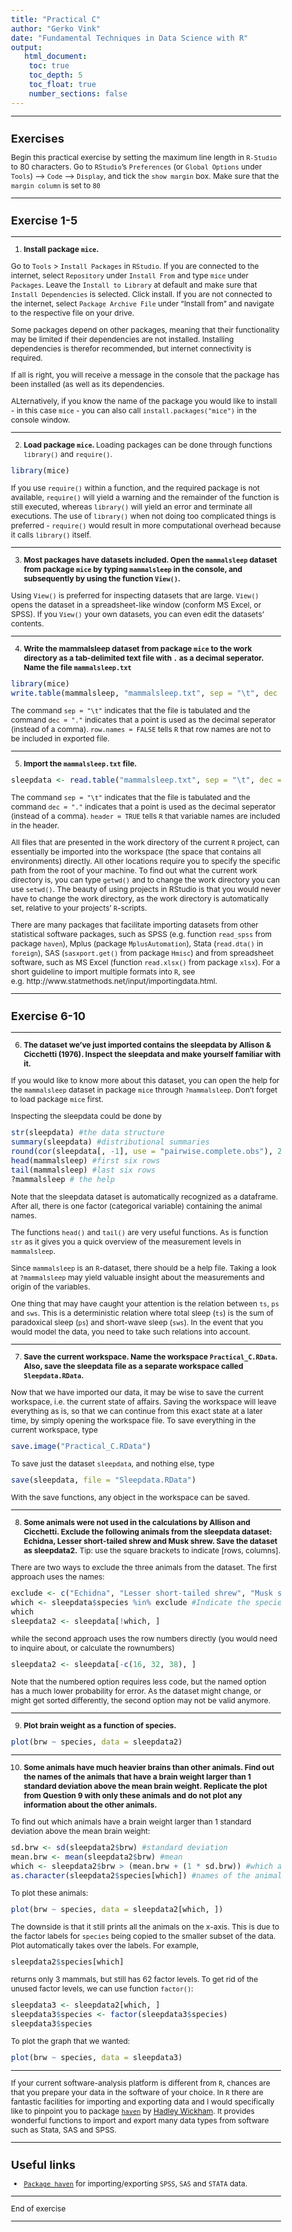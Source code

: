 ```yaml
---
title: "Practical C"
author: "Gerko Vink"
date: "Fundamental Techniques in Data Science with R"
output: 
   html_document:
    toc: true
    toc_depth: 5
    toc_float: true
    number_sections: false
---
```


<style type="text/css">

body{ /* Normal  */
      font-size: 12px;
  }
td {  /* Table  */
  font-size: 12px;
}
h1.title {
  font-size: 18px;
  color: DarkBlue;
}
h1 { /* Header 1 */
  font-size: 18px;
}
h2 { /* Header 2 */
    font-size: 18px;
}
h3 { /* Header 3 */
  font-size: 18px;
}
code.r{ /* Code block */
    font-size: 12px;
}
pre { /* Code block - determines code spacing between lines */
    font-size: 14px;
}
</style>



---

# Exercises
Begin this practical exercise by setting the maximum line length in `R-Studio` to 80 characters. Go to `RStudio`'s `Preferences` (or `Global Options` under `Tools`) --> `Code` --> `Display`, and tick the `show margin` box. Make sure that the `margin column` is set to `80`

---

## Exercise 1-5

---

1. **Install package `mice`. **

Go to `Tools` > `Install Packages` in `RStudio`. If you are connected to the internet, select  `Repository` under `Install From` and type `mice` under `Packages`. Leave the `Install to Library` at default and make sure that `Install Dependencies` is selected. Click install. If you are not connected to the internet, select `Package Archive File` under "Install from" and navigate to the respective file on your drive. 

Some packages depend on other packages, meaning that their functionality may be limited if their dependencies are not installed. Installing dependencies is therefor recommended, but internet connectivity is required. 

If all is right, you will receive a message in the console that the package has been installed (as well as its dependencies. 

ALternatively, if you know the name of the package you would like to install - in this case `mice` - you can also call `install.packages("mice")` in the console window.

---

2. **Load package `mice`. **
Loading packages can be done through functions `library()` and `require()`.
```r
library(mice)
```

If you use `require()` within a function, and the required package is not available, `require()` will yield a warning and the remainder of the function is still executed, whereas `library()` will yield an error and terminate all executions. The use of `library()` when not doing too complicated things is preferred - `require()` would result in more computational overhead because it calls `library()` itself. 

---

3. **Most packages have datasets included. Open the `mammalsleep` dataset from package `mice` by typing `mammalsleep` in the console, and subsequently by using the function `View()`. **

Using `View()` is preferred for inspecting datasets that are large. `View()` opens the dataset in a spreadsheet-like window (conform MS Excel, or SPSS). If you `View()` your own datasets, you can even edit the datasets' contents. 

---

4. **Write the mammalsleep dataset from package `mice` to the work directory as a tab-delimited text file with `.` as a decimal seperator. Name the file `mammalsleep.txt`**

```r
library(mice)
write.table(mammalsleep, "mammalsleep.txt", sep = "\t", dec = ".", row.names = FALSE)
```
The command `sep = "\t"` indicates that the file is tabulated and the command `dec = "."` indicates that a point is used as the decimal seperator (instead of a comma). `row.names = FALSE` tells `R` that row names are not to be included in exported file. 

---

5. **Import the `mammalsleep.txt` file. **
```r
sleepdata <- read.table("mammalsleep.txt", sep = "\t", dec = ".", header = TRUE, stringsAsFactors = TRUE)
```

The command `sep = "\t"` indicates that the file is tabulated and the command `dec = "."` indicates that a point is used as the decimal seperator (instead of a comma). `header = TRUE` tells `R` that variable names are included in the header.

All files that are presented in the work directory of the current `R` project, can essentially be imported into the workspace (the space that contains all environments) directly. All other locations require you to specify the specific path from the root of your machine. To find out what the current work directory is, you can type `getwd()` and to change the work directory you can use `setwd()`. The beauty of using projects in RStudio is that you would never have to change the work directory, as the work directory is automatically set, relative to your projects' `R`-scripts. 

There are many packages that facilitate importing datasets from other statistical software packages, such as SPSS (e.g. function `read_spss` from package `haven`), Mplus (package `MplusAutomation`), Stata (`read.dta()` in `foreign`), SAS (`sasxport.get()` from package `Hmisc`) and from spreadsheet software, such as MS Excel (function `read.xlsx()` from package `xlsx`). For a short guideline to import multiple formats into `R`, see e.g. http://www.statmethods.net/input/importingdata.html. 

---

## Exercise 6-10

---

6. **The dataset we've just imported contains the sleepdata by Allison & Cicchetti (1976). Inspect the sleepdata and make yourself familiar with it. **

If you would like to know more about this dataset, you can open the help for the `mammalsleep` dataset in package `mice` through `?mammalsleep`. Don't forget to load package `mice` first. 

Inspecting the sleepdata could be done by 
```r
str(sleepdata) #the data structure
summary(sleepdata) #distributional summaries
round(cor(sleepdata[, -1], use = "pairwise.complete.obs"), 2) #bivariate correlations, variable 1 excluded. 
head(mammalsleep) #first six rows
tail(mammalsleep) #last six rows
?mammalsleep # the help
```
Note that the sleepdata dataset is automatically recognized as a dataframe. After all, there is one factor (categorical variable) containing the animal names. 

The functions `head()` and `tail()` are very useful functions. As is function `str` as it gives you a quick overview of the measurement levels in `mammalsleep`. 

Since `mammalsleep` is an `R`-dataset, there should be a help file. Taking a look at `?mammalsleep` may yield valuable insight about the measurements and origin of the variables. 

One thing that may have caught your attention is the relation between `ts`, `ps` and `sws`. This is a deterministic relation where total sleep (`ts`) is the sum of paradoxical sleep (`ps`) and short-wave sleep (`sws`). In the event that you would model the data, you need to take such relations into account. 

---

7. **Save the current workspace. Name the workspace `Practical_C.RData`. Also, save the sleepdata file as a separate workspace called `Sleepdata.RData`. **

Now that we have imported our data, it may be wise to save the current workspace, i.e. the current state of affairs. Saving the workspace will leave everything as is, so that we can continue from this exact state at a later time, by simply opening the workspace file. To save everything in the current workspace, type
```r
save.image("Practical_C.RData")
```

To save just the dataset `sleepdata`, and nothing else, type
```r
save(sleepdata, file = "Sleepdata.RData")
```

With the save functions, any object in the workspace can be saved. 

---

8. **Some animals were not used in the calculations by Allison and Cicchetti. Exclude the following animals from the sleepdata dataset: Echidna, Lesser short-tailed shrew and Musk shrew. Save the dataset as sleepdata2.** Tip: use the square brackets to indicate [rows, columns].

There are two ways to exclude the three animals from the dataset. The first approach uses the names:
```r
exclude <- c("Echidna", "Lesser short-tailed shrew", "Musk shrew")
which <- sleepdata$species %in% exclude #Indicate the species that match the names in exclude
which
sleepdata2 <- sleepdata[!which, ]
```

while the second approach uses the row numbers directly (you would need to inquire about, or calculate the rownumbers)
```r
sleepdata2 <- sleepdata[-c(16, 32, 38), ]
```

Note that the numbered option requires less code, but the named option has a much lower probability for error. As the dataset might change, or might get sorted differently, the second option may not be valid anymore. 

---

9. **Plot brain weight as a function of species. **
```r
plot(brw ~ species, data = sleepdata2)
```

---

10. **Some animals have much heavier brains than other animals. Find out the names of the animals that have a brain weight larger than 1 standard deviation above the mean brain weight. Replicate the plot from Question 9 with only these animals and do not plot any information about the other animals. **

To find out which animals have a brain weight larger than 1 standard deviation above the mean brain weight:
```r
sd.brw <- sd(sleepdata2$brw) #standard deviation  
mean.brw <- mean(sleepdata2$brw) #mean
which <- sleepdata2$brw > (mean.brw + (1 * sd.brw)) #which are larger?
as.character(sleepdata2$species[which]) #names of the animals with brw > 1000
```
To plot these animals:
```r
plot(brw ~ species, data = sleepdata2[which, ])
```

The downside is that it still prints all the animals on the x-axis. This is due to the factor labels for `species` being copied to the smaller subset of the data. Plot automatically takes over the labels. For example, 
```r
sleepdata2$species[which]
```

returns only 3 mammals, but still has 62 factor levels. To get rid of the unused factor levels, we can use function `factor()`:
```r
sleepdata3 <- sleepdata2[which, ]
sleepdata3$species <- factor(sleepdata3$species)
sleepdata3$species
```
To plot the graph that we wanted:
```r
plot(brw ~ species, data = sleepdata3)
```

---

If your current software-analysis platform is different from `R`, chances are that you prepare your data in the software of your choice. In `R` there are fantastic facilities for importing and exporting data and I would specifically like to pinpoint you to package [`haven`](https://haven.tidyverse.org/index.html) by [Hadley Wickham](http://hadley.nz). It provides wonderful functions to import and export many data types from software such as Stata, SAS and SPSS.

---

# Useful links 

- [`Package haven`](https://haven.tidyverse.org/index.html) for importing/exporting `SPSS`, `SAS` and `STATA` data.

---

End of exercise 

---




